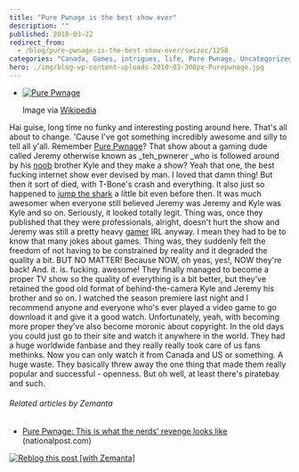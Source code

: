 ```yaml
---
title: "Pure Pwnage is the best show ever"
description: ""
published: 2010-03-22
redirect_from:
  - /blog/pure-pwnage-is-the-best-show-ever/swizec/1258
categories: "Canada, Games, intrigues, life, Pure Pwnage, Uncategorized"
hero: ./img/blog-wp-content-uploads-2010-03-300px-Purepwnage.jpg
---
```


- [![Pure Pwnage](./img/blog-wp-content-uploads-2010-03-300px-Purepwnage.jpg "Pure Pwnage")](http://en.wikipedia.org/wiki/Image:Purepwnage.jpg)

  Image via [Wikipedia](http://en.wikipedia.org/wiki/Image:Purepwnage.jpg)

Hai guise, long time no funky and interesting posting around here. That's all about to change. 'Cause I've got something incredibly awesome and silly to tell all y'all. Remember [Pure Pwnage](http://www.purepwnage.com "Pure Pwnage")? That show about a gaming dude called Jeremy otherwise known as \_teh_pwnerer \_who is followed around by his [noob](http://en.wikipedia.org/wiki/Newbie "Newbie") brother Kyle and they make a show? Yeah that one, the best fucking internet show ever devised by man. I loved that damn thing! But then it sort of died, with T-Bone's crash and everything. It also just so happened to [jump the shark](http://en.wikipedia.org/wiki/Jumping_the_shark "Jumping the shark") a little bit even before then. It was much awesomer when everyone still believed Jeremy was Jeremy and Kyle was Kyle and so on. Seriously, it looked totally legit. Thing was, once they published that they were professionals, alright, doesn't hurt the show and Jeremy was still a pretty heavy [gamer](http://en.wikipedia.org/wiki/Gamer "Gamer") IRL anyway. I mean they had to be to know that many jokes about games. Thing was, they suddenly felt the freedom of not having to be constrained by reality and it degraded the quality a bit. BUT NO MATTER! Because NOW, oh yeas, yes!, NOW they're back! And. it. is. fucking. awesome! They finally managed to become a proper TV show so the quality of everything is a bit better, but they've retained the good old format of behind-the-camera Kyle and Jeremy his brother and so on. I watched the season premiere last night and I recommend anyone and everyone who's ever played a video game to go download it and give it a good watch. Unfortunately, yeah, with becoming more proper they've also become moronic about copyright. In the old days you could just go to their site and watch it anywhere in the world. They had a huge worldwide fanbase and they really really took care of us fans methinks. Now you can only watch it from Canada and US or something. A huge waste. They basically threw away the one thing that made them really popular and successful - openness. But oh well, at least there's piratebay and such.

###### Related articles by Zemanta

- [Pure Pwnage: This is what the nerds' revenge looks like](http://www.nationalpost.com/rss/story.html?id=2667931) (nationalpost.com)

[![Reblog this post [with Zemanta]](http://img.zemanta.com/reblog_e.png?x-id=d7ffe976-02e2-41e5-b2d3-79a66ad853bb)](http://reblog.zemanta.com/zemified/d7ffe976-02e2-41e5-b2d3-79a66ad853bb/ "Reblog this post [with Zemanta]")
